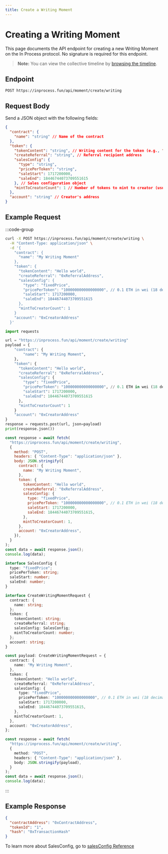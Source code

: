 ```yaml
---
title: Create a Writing Moment
---
```


# Creating a Writing Moment

This page documents the API endpoint for creating a new Writing Moment on the In Process protocol. No signature is required for this endpoint.

> **Note:** You can view the collective timeline by [browsing the timeline](/timeline).

## Endpoint

```
POST https://inprocess.fun/api/moment/create/writing
```

## Request Body

Send a JSON object with the following fields:

```json
{
  "contract": {
    "name": "string" // Name of the contract
  },
  "token": {
    "tokenContent": "string", // Writing content for the token (e.g., "Hello world")
    "createReferral": "string", // Referral recipient address
    "salesConfig": {
      "type": "string",
      "pricePerToken": "string",
      "saleStart": 1717200000,
      "saleEnd": 18446744073709551615
    }, // Sales configuration object
    "mintToCreatorCount": 1 // Number of tokens to mint to creator (usually 1)
  },
  "account": "string" // Creator's address
}
```

## Example Request

:::code-group

```bash [cURL]
curl -X POST https://inprocess.fun/api/moment/create/writing \
  -H "Content-Type: application/json" \
  -d '{
    "contract": {
      "name": "My Writing Moment"
    },
    "token": {
      "tokenContent": "Hello world",
      "createReferral": "0xReferralAddress",
      "salesConfig": {
        "type": "fixedPrice",
        "pricePerToken": "100000000000000000", // 0.1 ETH in wei (18 decimals)
        "saleStart": 1717200000,
        "saleEnd": 18446744073709551615
      },
      "mintToCreatorCount": 1
    }
    "account": "0xCreatorAddress"
  }'
```

```python [Python]
import requests

url = "https://inprocess.fun/api/moment/create/writing"
payload = {
    "contract": {
        "name": "My Writing Moment",
    },
    "token": {
      "tokenContent": "Hello world",
      "createReferral": "0xReferralAddress",
      "salesConfig": {
        "type": "fixedPrice",
        "pricePerToken": "100000000000000000", // 0.1 ETH in wei (18 decimals)
        "saleStart": 1717200000,
        "saleEnd": 18446744073709551615
      },
      "mintToCreatorCount": 1
    }
    "account": "0xCreatorAddress"
}
response = requests.post(url, json=payload)
print(response.json())
```

```javascript [JavaScript]
const response = await fetch(
  "https://inprocess.fun/api/moment/create/writing",
  {
    method: "POST",
    headers: { "Content-Type": "application/json" },
    body: JSON.stringify({
      contract: {
        name: "My Writing Moment",
      },
      token: {
        tokenContent: "Hello world",
        createReferral: "0xReferralAddress",
        salesConfig: {
          type: "fixedPrice",
          pricePerToken: "100000000000000000", // 0.1 ETH in wei (18 decimals)
          saleStart: 1717200000,
          saleEnd: 18446744073709551615,
        },
        mintToCreatorCount: 1,
      },
      account: "0xCreatorAddress",
    }),
  }
);
const data = await response.json();
console.log(data);
```

```typescript [TypeScript]
interface SalesConfig {
  type: "fixedPrice";
  pricePerToken: string;
  saleStart: number;
  saleEnd: number;
}

interface CreateWritingMomentRequest {
  contract: {
    name: string;
  };
  token: {
    tokenContent: string;
    createReferral: string;
    salesConfig: SalesConfig;
    mintToCreatorCount: number;
  };
  account: string;
}

const payload: CreateWritingMomentRequest = {
  contract: {
    name: "My Writing Moment",
  },
  token: {
    tokenContent: "Hello world",
    createReferral: "0xReferralAddress",
    salesConfig: {
      type: "fixedPrice",
      pricePerToken: "100000000000000000", // 0.1 ETH in wei (18 decimals)
      saleStart: 1717200000,
      saleEnd: 18446744073709551615,
    },
    mintToCreatorCount: 1,
  },
  account: "0xCreatorAddress",
};

const response = await fetch(
  "https://inprocess.fun/api/moment/create/writing",
  {
    method: "POST",
    headers: { "Content-Type": "application/json" },
    body: JSON.stringify(payload),
  }
);
const data = await response.json();
console.log(data);
```

:::

## Example Response

```json
{
  "contractAddress": "0xContractAddress",
  "tokenId": "1",
  "hash": "0xTransactionHash"
}
```

To learn more about SalesConfig, go to [salesConfig Reference](/salesConfig)
